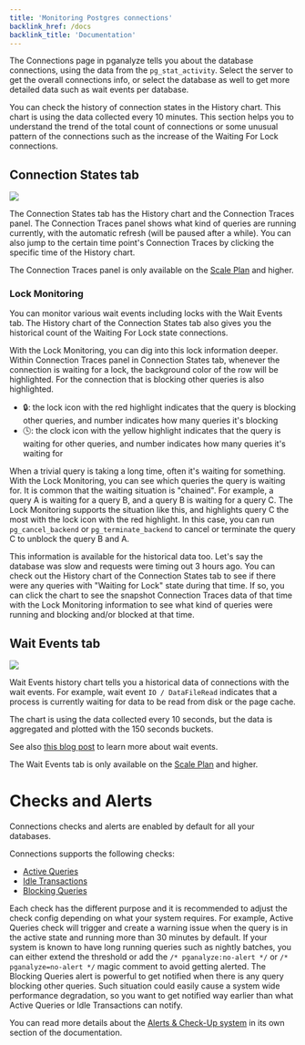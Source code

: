 ```yaml
---
title: 'Monitoring Postgres connections'
backlink_href: /docs
backlink_title: 'Documentation'
---
```


The Connections page in pganalyze tells you about the database connections,
using the data from the `pg_stat_activity`.
Select the server to get the overall connections info, or select the database
as well to get more detailed data such as wait events per database.

You can check the history of connection states in the History chart. This chart
is using the data collected every 10 minutes. This section helps you to
understand the trend of the total count of connections or some unusual pattern
of the connections such as the increase of the Waiting For Lock connections.

## Connection States tab

![](connection-states.png)

The Connection States tab has the History chart and the Connection Traces
panel. The Connection Traces panel shows what kind of queries are running
currently, with the automatic refresh (will be paused after a while).
You can also jump to the certain time point's Connection Traces by clicking
the specific time of the History chart.

The Connection Traces panel is only available on the [Scale Plan](/pricing)
and higher.

### Lock Monitoring

You can monitor various wait events including locks with the Wait Events tab.
The History chart of the Connection States tab also gives you the historical
count of the Waiting For Lock state connections.

With the Lock Monitoring, you can dig into this lock information deeper. Within
Connection Traces panel in Connection States tab, whenever the connection is
waiting for a lock, the background color of the row will be highlighted. For
the connection that is blocking other queries is also highlighted.

* 🔒: the lock icon with the red highlight indicates that the query is blocking other queries, and number indicates how many queries it's blocking
* 🕓: the clock icon with the yellow highlight indicates that the query is waiting for other queries, and number indicates how many queries it's waiting for

When a trivial query is taking a long time, often it's waiting for something.
With the Lock Monitoring, you can see which queries the query is waiting for.
It is common that the waiting situation is "chained". For example, a query A
is waiting for a query B, and a query B is waiting for a query C. The Lock
Monitoring supports the situation like this, and highlights query C the most
with the lock icon with the red highlight.
In this case, you can run `pg_cancel_backend` or `pg_terminate_backend` to
cancel or terminate the query C to unblock the query B and A.

This information is available for the historical data too. Let's say the
database was slow and requests were timing out 3 hours ago. You can check out
the History chart of the Connection States tab to see if there were any queries
with "Waiting for Lock" state during that time.
If so, you can click the chart to see the snapshot Connection Traces data of
that time with the Lock Monitoring information to see what kind of queries were
running and blocking and/or blocked at that time.

## Wait Events tab

![](wait-events.png)

Wait Events history chart tells you a historical data of connections with the
wait events. For example, wait event `IO / DataFileRead` indicates that a
process is currently waiting for data to be read from disk or the page cache.

The chart is using the data collected every 10 seconds, but the data is
aggregated and plotted with the 150 seconds buckets.

See also [this blog post](https://pganalyze.com/blog/postgres-connection-tracing-wait-event-analysis-and-vacuum-monitoring)
to learn more about wait events.

The Wait Events tab is only available on the [Scale Plan](/pricing) and higher.

# Checks and Alerts

Connections checks and alerts are enabled by default for all your databases.

Connections supports the following checks:
 - [Active Queries](/docs/checks/connections/active_query)
 - [Idle Transactions](/docs/checks/schema/idle_transaction)
 - [Blocking Queries](/docs/checks/schema/blocking_query)

Each check has the different purpose and it is recommended to adjust the check
config depending on what your system requires. For example, Active Queries
check will trigger and create a warning issue when the query is in the active
state and running more than 30 minutes by default. If your system is known to
have long running queries such as nightly batches, you can either extend the
threshold or add the `/* pganalyze:no-alert */` or `/* pganalyze=no-alert */`
magic comment to avoid getting alerted.
The Blocking Queries alert is powerful to get notified when there is any query
blocking other queries. Such situation could easily cause a system wide
performance degradation, so you want to get notified way earlier than what
Active Queries or Idle Transactions can notify.

You can read more details about the [Alerts & Check-Up system](/docs/checks) in
its own section of the documentation.

